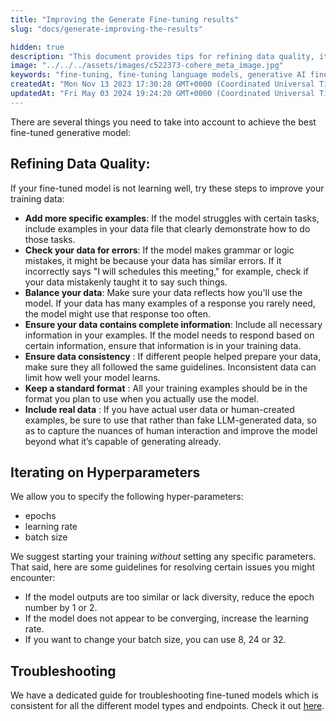 ```yaml
---
title: "Improving the Generate Fine-tuning results"
slug: "docs/generate-improving-the-results"

hidden: true
description: "This document provides tips for refining data quality, iterating on hyperparameters, and troubleshooting issues with fine-tuned generative models. It emphasizes the importance of adding specific examples, checking for errors in data, and using real data for training."
image: "../../../assets/images/c522373-cohere_meta_image.jpg"  
keywords: "fine-tuning, fine-tuning language models, generative AI fine-tuning"
createdAt: "Mon Nov 13 2023 17:30:28 GMT+0000 (Coordinated Universal Time)"
updatedAt: "Fri May 03 2024 19:24:20 GMT+0000 (Coordinated Universal Time)"
---
```

There are several things you need to take into account to achieve the best fine-tuned generative model:

## **Refining Data Quality**:

If your fine-tuned model is not learning well, try these steps to improve your training data:

- **Add more specific examples**: If the model struggles with certain tasks, include examples in your data file that clearly demonstrate how to do those tasks.
- **Check your data for errors**: If the model makes grammar or logic mistakes, it might be because your data has similar errors. If it incorrectly says "I will schedules this meeting," for example, check if your data mistakenly taught it to say such things.
- **Balance your data**: Make sure your data reflects how you'll use the model. If your data has many examples of a response you rarely need, the model might use that response too often.
- **Ensure your data contains complete information**: Include all necessary information in your examples. If the model needs to respond based on certain information, ensure that information is in your training data.
- **Ensure data consistency** : If different people helped prepare your data, make sure they all followed the same guidelines. Inconsistent data can limit how well your model learns.
- **Keep a standard format** : All your training examples should be in the format you plan to use when you actually use the model.
- **Include real data** : If you have actual user data or human-created examples, be sure to use that rather than fake LLM-generated data, so as to capture the nuances of human interaction and improve the model beyond what it’s capable of generating already.

## Iterating on Hyperparameters

We allow you to specify the following hyper-parameters:

- epochs 
- learning rate
- batch size 

We suggest starting your training _without_ setting any specific parameters. That said, here are some guidelines for resolving certain issues you might encounter:

- If the model outputs are too similar or lack diversity, reduce the epoch number by 1 or 2. 
- If the model does not appear to be converging, increase the learning rate. 
- If you want to change your batch size, you can use 8, 24 or 32.

## Troubleshooting

We have a dedicated guide for troubleshooting fine-tuned models which is consistent for all the different model types and endpoints. Check it out [here](/docs/troubleshooting-a-fine-tuned-model).
